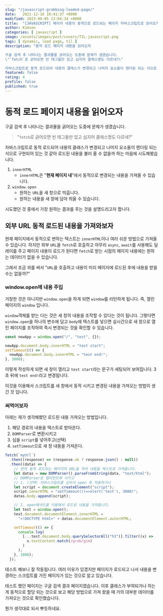 ```yaml
---
slug: "/javascript-grabbing-loaded-page/"
date:   2021-12-16 18:41:37 +0000
modified: 2023-09-05 13:04:34 +0000
title:  "[JAVASCRIPT] 페이지 내용이 동적으로 로드되는 페이지 자바스크립트로 읽어오기"
author: Kimson
categories: [ javascript ]
image: /assets/images/post/covers/TIL-javascript.png
tags: [ dynamic, load page, til ]
description: "동적 로드 페이지 내용을 읽어오자

구글 검색 후 나타나는 결과물을 긁어오는 도중에 문제가 생겼습니다.
\"`fetch`로 긁어오면 빈 태그들만 있고 심지어 클래스명도 다르네?\"

자바스크립트로 동적 로드되어 내용의 클래스가 변경되고 나머지 요소들이 렌더링 되는 식으로 구현되어 있는 것 같아 로드된 내용을 불러 올 수 없을까 하는 마음에 시도해봤습니다."
featured: false
rating: 4
profile: false
published: true
---
```


# 동적 로드 페이지 내용을 읽어오자

구글 검색 후 나타나는 결과물을 긁어오는 도중에 문제가 생겼습니다.

> "`fetch`로 긁어오면 빈 태그들만 있고 심지어 클래스명도 다르네?"

자바스크립트로 동적 로드되어 내용의 클래스가 변경되고 나머지 요소들이 렌더링 되는 식으로 구현되어 있는 것 같아 로드된 내용을 불러 올 수 없을까 하는 마음에 시도해봤습니다.

1. `innerHTML`
   - `innerHTML`은 "**현재 페이지 내**"에서 동적으로 변경되는 내용을 가져올 수 있습니다.
2. `window.open`
   - 원하는 `URL`을 새 창으로 띄웁니다.
   - 원하는 내용을 새 창에 담아 띄울 수 있습니다.

시도했던 것 중에서 가장 원하는 결과를 주는 것을 설명드리고자 합니다.

## 외부 URL 동적 로드된 내용을 가져와보자

현재 페이지에서 동적으로 변하는 텍스트는 `innerHTML`이나 여러 쉬운 방법으로 가져올 수 있습니다. 하지만 외부 `URL`을 `fetch`로 호출하고 아무리 `async`, `await`를 사용해도 딜레이를 주고 페이지 내용이 로드가 된다면 `fetch`로 받는 시점의 페이지 내용에는 원하는 데이터가 없을 수 있습니다.

그래서 조금 꾀를 써서 "`URL`을 호출하고 내용이 미리 페이지에 로드된 후에 내용을 받을 수는 없을까?"

### window.open에 내용 주입

거창한 것은 아니지만 `window.open`을 하게 되면 `window`를 리턴하게 됩니다. 즉, 열린 페이지의 `window` 입니다.

`window`객체를 받는 다는 것은 새 창의 내용을 조작할 수 있다는 것이 됩니다. 그렇다면 `window.open`을 하나의 변수에 담고 `body`에 텍스트를 넣으면 실시간으로 새 창으로 열린 페이지를 조작하여 즉시 변경되는 것을 확인할 수 있습니다.

```javascript
const newApp = window.open("/", "test", {});

newApp.document.body.innerHTML = "test start";
setTimeout(() => {
  newApp.document.body.innerHTML = "test end!";
}, 3000);
```

이렇게 작성하게 되면 새 창이 열리고 `test start`라는 문구가 세팅되어 보여집니다. 3초 뒤에 `test end!`라고 변경됩니다.

이것을 이용해서 스크립트를 새 창에서 동작 시키고 변경된 내용을 가져오는 방법이 생긴 것 입니다.

### 써먹어보자

아래는 제가 생각해봤던 로드된 내용 가져오는 방법입니다.

1. 해당 경로의 내용을 텍스트로 받아온다.
2. `DOMParser`로 변환시키고
3. 심을 `script`를 넣어주고(선택)
4. `setTimeout`으로 새 창 내용을 가져온다.

```javascript
fetch(`myUrl`)
  .then((response) => (response.ok ? response.json() : null))
  .then((data) => {
    // 먼저 동적 로드되는 페이지의 URL을 적어 내용을 텍스트로 가져옵니다.
    let datas = new DOMParser().parseFromString(data, "text/html");
    // DOMParser로 엘리먼트화 시키고
    // 1. (선택) 자바스크립트를 심어서 open 후 적용하거나
    let script = document.createElement("script");
    script.innerHTML = "setTimeout(()=>alert('test'), 3000)";
    datas.body.append(script);

    // 2. open메서드를 이용해서 로드된 내용을 가져옵니다.
    let test = window.open();
    test.document.documentElement.innerHTML =
      "<!DOCTYPE html>" + datas.documentElement.outerHTML;

    setTimeout(() => {
      console.log(
        [...test.document.body.querySelectorAll("h3")].filter((x) =>
          x.textContent.match(/grab/gim)
        )
      );
    }, 1000);
  });
```

테스트 해보니 잘 작동됩니다. 여러 이유가 있겠지만 페이지가 로드되고 나서 내용을 변경하는 스크립트를 가진 페이지가 있는 것으로 알고 있습니다.

테스트 했던 페이지는 구글 검색 결과 페이지였습니다. 이후 클래스가 부여되거나 하는게 동적으로 할당 되는 것으로 보고 해당 방법으로 가져 왔을 때 거의 대부분 데이터를 가져오는 것으로 확인했습니다.

뭔가 생각대로 되서 뿌듯하네요.
